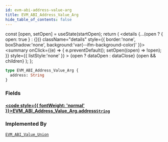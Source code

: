 ```yaml
---
id: evm-abi-address-value-arg
title: EVM_ABI_Address_Value_Arg
hide_table_of_contents: false
---
```







  const [open, setOpen] = useState(startOpen);
  return (
    <details {...(open ? { open: true } : {})} className="details" style={{ border:'none', boxShadow:'none', background:'var(--ifm-background-color)' }}>
      <summary
        onClick={(e) => {
          e.preventDefault();
          setOpen((open) => !open);
        }}
        style={{ listStyle:'none' }}
      >
      {open ? dataOpen : dataClose}
      </summary>
      {open && children}
    </details>
  );
};













```graphql
type EVM_ABI_Address_Value_Arg {
  address: String
}
```




### Fields

#### [<code style={{ fontWeight: 'normal' }}>EVM_ABI_Address_Value_Arg.<b>address</b></code>](#)<Bullet />[`String`](/docs/graphql-reference/scalars/string) <Badge class="badge badge--secondary" text="scalar"/> 
> 
> 
> 
> 



### Implemented By

[`EVM_ABI_Value_Union`](/docs/graphql-reference/unions/evm-abi-value-union)  <Badge class="badge badge--secondary" text="union"/>

